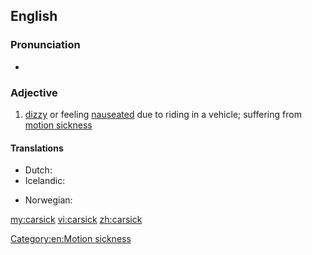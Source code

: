 ==English==

===Pronunciation===
* {{rhymes|ɑː(r)sɪk}}

===Adjective===
{{en-adj}}

# [[dizzy]] or feeling [[nauseated]] due to riding in a vehicle; suffering from [[motion sickness]]

====Translations====
{{trans-top|feeling nauseated due to riding in a vehicle}}
* Dutch: {{t-|nl|wagenziek}}
* Icelandic: {{t|is|bílveikur}}
{{trans-mid}}
* Norwegian: {{t|no|bilsyk}}
{{trans-bottom}}

[[Category:en:Motion sickness]]

[[my:carsick]]
[[vi:carsick]]
[[zh:carsick]]